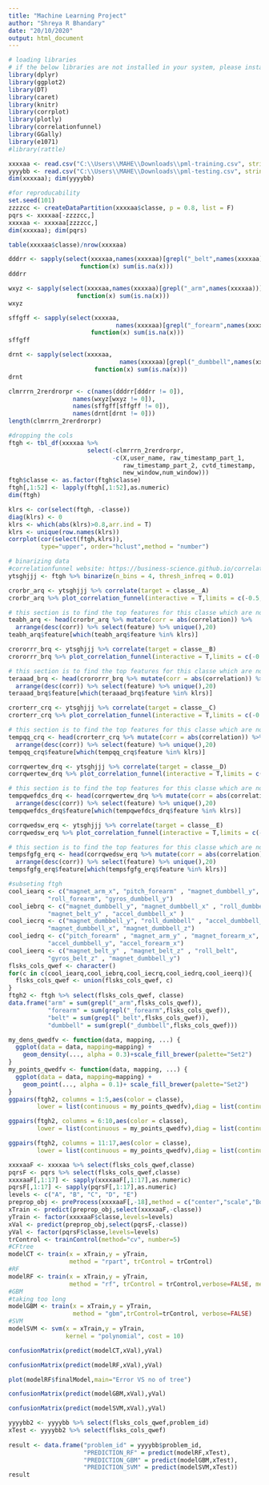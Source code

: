 ---
title: "Machine Learning Project"
author: "Shreya R Bhandary"
date: "20/10/2020"
output: html_document
---

```{r,warning=FALSE,message=FALSE,include=FALSE,echo=FALSE}
# loading libraries
# if the below libraries are not installed in your system, please install them
library(dplyr)
library(ggplot2)
library(DT)
library(caret)
library(knitr)
library(corrplot)
library(plotly)
library(correlationfunnel)
library(GGally)
library(e1071)
#library(rattle)
```



```{r}
xxxxaa <- read.csv("C:\\Users\\MAHE\\Downloads\\pml-training.csv", stringsAsFactors = F,na.strings = c("","NA","#DIV/0!"))
yyyybb <- read.csv("C:\\Users\\MAHE\\Downloads\\pml-testing.csv", stringsAsFactors = F,na.strings = c("","NA","#DIV/0!"))
dim(xxxxaa); dim(yyyybb)
```



```{r}
#for reproducability
set.seed(101)
zzzzcc <- createDataPartition(xxxxaa$classe, p = 0.8, list = F)
pqrs <- xxxxaa[-zzzzcc,]
xxxxaa <- xxxxaa[zzzzcc,]
dim(xxxxaa); dim(pqrs)
```


```{r}
table(xxxxaa$classe)/nrow(xxxxaa)
```


```{r}
dddrr <- sapply(select(xxxxaa,names(xxxxaa)[grepl("_belt",names(xxxxaa))]),
                    function(x) sum(is.na(x)))
dddrr
```

```{r}
wxyz <- sapply(select(xxxxaa,names(xxxxaa)[grepl("_arm",names(xxxxaa))]),
                   function(x) sum(is.na(x)))
wxyz
```  


```{r}
sffgff <- sapply(select(xxxxaa,
                              names(xxxxaa)[grepl("_forearm",names(xxxxaa))]),
                       function(x) sum(is.na(x)))
sffgff
```  

```{r}
drnt <- sapply(select(xxxxaa,
                               names(xxxxaa)[grepl("_dumbbell",names(xxxxaa))]),
                        function(x) sum(is.na(x)))
drnt
``` 

```{r}
clmrrrn_2rerdrorpr <- c(names(dddrr[dddrr != 0]), 
                  names(wxyz[wxyz != 0]),
                  names(sffgff[sffgff != 0]),
                  names(drnt[drnt != 0]))
length(clmrrrn_2rerdrorpr)
```

```{r}
#dropping the cols
ftgh <- tbl_df(xxxxaa %>% 
                      select(-clmrrrn_2rerdrorpr,
                             -c(X,user_name, raw_timestamp_part_1, 
                                raw_timestamp_part_2, cvtd_timestamp, 
                                new_window,num_window)))
ftgh$classe <- as.factor(ftgh$classe)
ftgh[,1:52] <- lapply(ftgh[,1:52],as.numeric)
dim(ftgh)
```

```{r,fig.height=10,fig.width=10}
klrs <- cor(select(ftgh, -classe))
diag(klrs) <- 0
klrs <- which(abs(klrs)>0.8,arr.ind = T)
klrs <- unique(row.names(klrs))
corrplot(cor(select(ftgh,klrs)),
         type="upper", order="hclust",method = "number")
```

```{r}
# binarizing data
#correlationfunnel website: https://business-science.github.io/correlationfunnel/
ytsghjjj <- ftgh %>% binarize(n_bins = 4, thresh_infreq = 0.01)
```

```{r,fig.align="center",fig.width=8,fig.height=10}
crorbr_arq <- ytsghjjj %>% correlate(target = classe__A) 
crorbr_arq %>% plot_correlation_funnel(interactive = T,limits = c(-0.5,0.5))
```

```{r, echo=FALSE, eval=FALSE}
# this section is to find the top features for this classe which are not correlated with others
teabh_arq <- head(crorbr_arq %>% mutate(corr = abs(correlation)) %>% 
  arrange(desc(corr)) %>% select(feature) %>% unique(),20)
teabh_arq$feature[which(teabh_arq$feature %in% klrs)]
```

```{r,fig.align="center",fig.width=8,fig.height=10}
crororrr_brq <- ytsghjjj %>% correlate(target = classe__B)
crororrr_brq %>% plot_correlation_funnel(interactive = T,limits = c(-0.5,0.5))
```


```{r, echo=FALSE, eval=FALSE}
# this section is to find the top features for this classe which are not correlated with others
teraaad_brq <- head(crororrr_brq %>% mutate(corr = abs(correlation)) %>% 
  arrange(desc(corr)) %>% select(feature) %>% unique(),20)
teraaad_brq$feature[which(teraaad_brq$feature %in% klrs)]
```


```{r,fig.align="center",fig.width=8,fig.height=10}
crorterr_crq <- ytsghjjj %>% correlate(target = classe__C)
crorterr_crq %>% plot_correlation_funnel(interactive = T,limits = c(-0.5,0.5))
```

```{r, echo=FALSE, eval=FALSE}
# this section is to find the top features for this classe which are not correlated with others
tempqq_crq <- head(crorterr_crq %>% mutate(corr = abs(correlation)) %>% 
  arrange(desc(corr)) %>% select(feature) %>% unique(),20)
tempqq_crq$feature[which(tempqq_crq$feature %in% klrs)]
```

```{r,fig.align="center",fig.width=8,fig.height=10}
corrqwertew_drq <- ytsghjjj %>% correlate(target = classe__D)
corrqwertew_drq %>% plot_correlation_funnel(interactive = T,limits = c(-0.5,0.5))
```

```{r, echo=FALSE, eval=FALSE}
# this section is to find the top features for this classe which are not correlated with others
tempqwefdcs_drq <- head(corrqwertew_drq %>% mutate(corr = abs(correlation)) %>% 
  arrange(desc(corr)) %>% select(feature) %>% unique(),20)
tempqwefdcs_drq$feature[which(tempqwefdcs_drq$feature %in% klrs)]
```


```{r,fig.align="center",fig.width=8,fig.height=10}
corrqwedsw_erq <- ytsghjjj %>% correlate(target = classe__E)
corrqwedsw_erq %>% plot_correlation_funnel(interactive = T,limits = c(-0.5,0.5))
```


```{r, echo=FALSE, eval=FALSE}
# this section is to find the top features for this classe which are not correlated with others
tempsfgfg_erq <- head(corrqwedsw_erq %>% mutate(corr = abs(correlation)) %>% 
  arrange(desc(corr)) %>% select(feature) %>% unique(),20)
tempsfgfg_erq$feature[which(tempsfgfg_erq$feature %in% klrs)]
```


```{r}
#subseting ftgh
cool_iearq <- c("magnet_arm_x", "pitch_forearm" , "magnet_dumbbell_y", 
           "roll_forearm", "gyros_dumbbell_y") 
cool_iebrq <- c("magnet_dumbbell_y", "magnet_dumbbell_x" , "roll_dumbbell" , 
           "magnet_belt_y" , "accel_dumbbell_x" )
cool_iecrq <- c("magnet_dumbbell_y", "roll_dumbbell" , "accel_dumbbell_y" , 
           "magnet_dumbbell_x", "magnet_dumbbell_z")
cool_iedrq <- c("pitch_forearm" , "magnet_arm_y" , "magnet_forearm_x",
           "accel_dumbbell_y", "accel_forearm_x")
cool_ieerq <- c("magnet_belt_y" , "magnet_belt_z" , "roll_belt", 
           "gyros_belt_z" , "magnet_dumbbell_y")
flsks_cols_qwef <- character()
for(c in c(cool_iearq,cool_iebrq,cool_iecrq,cool_iedrq,cool_ieerq)){
  flsks_cols_qwef <- union(flsks_cols_qwef, c)
}
ftgh2 <- ftgh %>% select(flsks_cols_qwef, classe)
data.frame("arm" = sum(grepl("_arm",flsks_cols_qwef)), 
           "forearm" = sum(grepl("_forearm",flsks_cols_qwef)),
           "belt" = sum(grepl("_belt",flsks_cols_qwef)),
           "dumbbell" = sum(grepl("_dumbbell",flsks_cols_qwef)))
```

```{r, fig.align="center",fig.height=15,fig.width=15}
my_dens_qwedfv <- function(data, mapping, ...) {
  ggplot(data = data, mapping=mapping) +
    geom_density(..., alpha = 0.3)+scale_fill_brewer(palette="Set2") 
}
my_points_qwedfv <- function(data, mapping, ...) {
  ggplot(data = data, mapping=mapping) +
    geom_point(..., alpha = 0.1)+ scale_fill_brewer(palette="Set2") 
}
ggpairs(ftgh2, columns = 1:5,aes(color = classe),
        lower = list(continuous = my_points_qwedfv),diag = list(continuous = my_dens_qwedfv))
```

```{r,fig.align="center",fig.height=15,fig.width=15}
ggpairs(ftgh2, columns = 6:10,aes(color = classe),
        lower = list(continuous = my_points_qwedfv),diag = list(continuous = my_dens_qwedfv))
```

```{r,fig.align="center",fig.height=15,fig.width=15}
ggpairs(ftgh2, columns = 11:17,aes(color = classe),
        lower = list(continuous = my_points_qwedfv),diag = list(continuous = my_dens_qwedfv))
```

```{r}
xxxxaaF <- xxxxaa %>% select(flsks_cols_qwef,classe)
pqrsF <- pqrs %>% select(flsks_cols_qwef,classe)
xxxxaaF[,1:17] <- sapply(xxxxaaF[,1:17],as.numeric)
pqrsF[,1:17] <- sapply(pqrsF[,1:17],as.numeric)
levels <- c("A", "B", "C", "D", "E")
preprop_obj <- preProcess(xxxxaaF[,-18],method = c("center","scale","BoxCox"))
xTrain <- predict(preprop_obj,select(xxxxaaF,-classe))
yTrain <- factor(xxxxaaF$classe,levels=levels)
xVal <- predict(preprop_obj,select(pqrsF,-classe))
yVal <- factor(pqrsF$classe,levels=levels)
trControl <- trainControl(method="cv", number=5)
#CFtree
modelCT <- train(x = xTrain,y = yTrain, 
                 method = "rpart", trControl = trControl)
#RF
modelRF <- train(x = xTrain,y = yTrain, 
                 method = "rf", trControl = trControl,verbose=FALSE, metric = "Accuracy")
#GBM
#taking too long
modelGBM <- train(x = xTrain,y = yTrain, 
                  method = "gbm",trControl=trControl, verbose=FALSE)
#SVM
modelSVM <- svm(x = xTrain,y = yTrain,
                kernel = "polynomial", cost = 10)
```

```{r}
confusionMatrix(predict(modelCT,xVal),yVal)
```

```{r}
confusionMatrix(predict(modelRF,xVal),yVal)
```

```{r}
plot(modelRF$finalModel,main="Error VS no of tree")
```

```{r}
confusionMatrix(predict(modelGBM,xVal),yVal)
```

```{r}
confusionMatrix(predict(modelSVM,xVal),yVal)
```

```{r}
yyyybb2 <- yyyybb %>% select(flsks_cols_qwef,problem_id)
xTest <- yyyybb2 %>% select(flsks_cols_qwef)
  
result <- data.frame("problem_id" = yyyybb$problem_id,
                     "PREDICTION_RF" = predict(modelRF,xTest),
                     "PREDICTION_GBM" = predict(modelGBM,xTest),
                     "PREDICTION_SVM" = predict(modelSVM,xTest))
result
```


